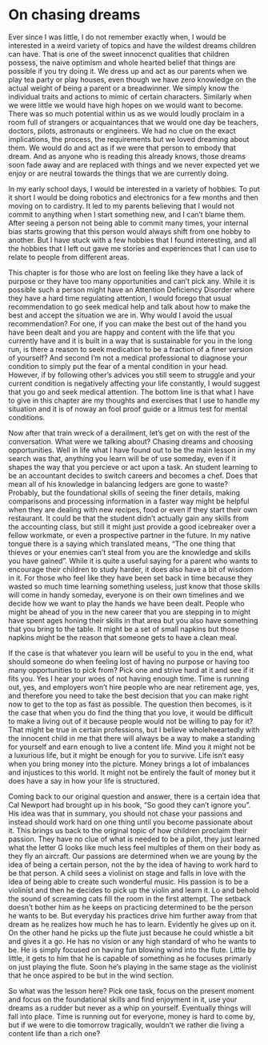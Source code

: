 # On chasing dreams

Ever since I was little, I do not remember exactly when, I would be interested in a weird variety of topics and have the wildest dreams children can have. That is one of the sweet innocenct qualities that children possess, the naive optimism and whole hearted belief that things are possible if you try doing it. We dress up and act as our parents when we play tea party or play houses, even though we have zero knowledge on the actual weight of being a parent or a breadwinner. We simply know the individual traits and actions to mimic of certain characters. Similarly when we were little we would have high hopes on we would want to become. There was so much potential within us as we would loudly proclaim in a room full of strangers or acquaintances that we would one day be teachers, doctors, pilots, astronauts or engineers. We had no clue on the exact implications, the process, the requirements but we loved dreaming about them. We would do and act as if we were that person to embody that dream. And as anyone who is reading this already knows, those dreams soon fade away and are replaced with things and we never expected yet we enjoy or are neutral towards the things that we are currently doing. 

In my early school days, I would be interested in a variety of hobbies. To put it short I would be doing robotics and electronics for a few months and then moving on to cardistry. It led to my parents believing that I would not commit to anything when I start something new, and I can't blame them. After seeing a person not being able to commit many times, your internal bias starts growing that this person would always shift from one hobby to another. But I have stuck with a few hobbies that I found interesting, and all the hobbies that I left out gave me stories and experiences that I can use to relate to people from different areas. 

This chapter is for those who are lost on feeling like they have a lack of purpose or they have too many opportunities and can't pick any. While it is possible such a person might have an Attention Deficiency Disorder where they have a hard time regulating attention, I would forego that usual recommendation to go seek medical help and talk about how to make the best and accept the situation we are in. Why would I avoid the usual recommendation? For one, if you can make the best out of the hand you have been dealt and you are happy and content with the life that you currently have and it is built in a way that is sustainable for you in the long run, is there a reason to seek medication to be a fraction of a finer version of yourself? And second I'm not a medical professional to diagnose your condition to simply put the fear of a mental condition in your head. However, if by following other's advices you still seem to struggle and your current condition is negatively affecting your life constantly, I would suggest that you go and seek medical attention. The bottom line is that what I have to give in this chapter are my thoughts and exercises that I use to handle my situation and it is of noway an fool proof guide or a litmus test for mental conditions. 

Now after that train wreck of a derailment, let's get on with the rest of the conversation. What were we talking about? Chasing dreams and choosing opportunities. Well in life what I have found out to be the main lesson in my search was that, anything you learn will be of use someday, even if it shapes the way that you percieve or act upon a task. An student learning to be an accountant decides to switch careers and becomes a chef. Does that mean all of his knowledge in balancing ledgers are gone to waste? Probably, but the foundational skills of seeing the finer details, making comparisons and processing information in a faster way might be helpful when they are dealing with new recipes, food or even if they start their own restaurant. It could be that the student didn't actually gain any skills from the accounting class, but still it might just provide a good icebreaker over a fellow workmate, or even a prospective partner in the future. In my native tongue there is a saying which translated means, "The one thing that thieves or your enemies can't steal from you are the knowledge and skills you have gained". While it is quite a useful saying for a parent who wants to encourage their children to study harder, it does also have a bit of wisdom in it. For those who feel like they have been set back in time because they wasted so much time learning something useless, just know that those skills will come in handy someday, everyone is on their own timelines and we decide how we want to play the hands we have been dealt. People who might be ahead of you in the new career that you are stepping in to might have spent ages honing their skills in that area but you also have something that you bring to the table. It might be a set of small napkins but those napkins might be the reason that someone gets to have a clean meal. 

If the case is that whatever you learn will be useful to you in the end, what should someone do when feeling lost of having no purpose or having too many opportunities to pick from? Pick one and strive hard at it and see if it fits you. Yes I hear your woes of not having enough time. Time is running out, yes, and employers won't hire people who are near retirement age, yes, and therefore you need to take the best decision that you can make right now to get to the top as fast as possible. The question then becomes, is it the case that when you do find the thing that you love, it would be difficult to make a living out of it because people would not be willing to pay for it? That might be true in certain professions, but I believe wholeheeartedly with the innocent child in me that there will always be a way to make a standing for yourself and earn enough to live a content life. Mind you it might not be a luxurious life, but it might be enough for you to survive. Life isn't easy when you bring money into the picture. Money brings a lot of imbalances and injustices to this world. It might not be entirely the fault of money but it does have a say in how your life is structured. 

Coming back to our original question and answer, there is a certain idea that Cal Newport had brought up in his book, "So good they can't ignore you". His idea was that in summary, you should not chase your passions and instead should work hard on one thing until you become passionate about it. This brings us back to the original topic of how children proclaim their passion. They have no clue of what is needed to be a pilot, they just learned what the letter G looks like much less feel multiples of them on their body as they fly an aircraft. Our passions are determined when we are young by the idea of being a certain person, not the by the idea of having to work hard to be that person. A child sees a violinist on stage and falls in love with the idea of being able to create such wonderful music. His passion is to be a violinist and then he decides to pick up the violin and learn it. Lo and behold the sound of screaming cats fill the room in the first attempt. The setback doesn't bother him as he keeps on practicing determined to be the person he wants to be. But everyday his practices drive him further away from that dream as he realizes how much he has to learn. Evidently he gives up on it. On the other hand he picks up the flute just because he could whistle a bit and gives it a go. He has no vision or any high standard of who he wants to be. He is simply focused on having fun blowing wind into the flute. Little by little, it gets to him that he is capable of something as he focuses primarly on just playing the flute. Soon he's playing in the same stage as the violinist that he once aspired to be but in the wind section.

So what was the lesson here? Pick one task, focus on the present moment and focus on the foundational skills and find enjoyment in it, use your dreams as a rudder but never as a whip on yourself. Eventually things will fall into place. Time is running out for everyone, money is hard to come by, but if we were to die tomorrow tragically, wouldn't we rather die living a content life than a rich one?